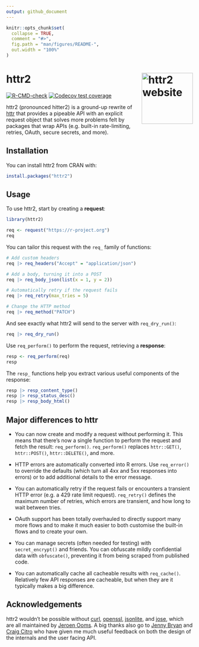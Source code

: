 ```yaml
---
output: github_document
---
```


<!-- README.md is generated from README.Rmd. Please edit that file -->

```r
knitr::opts_chunk$set(
  collapse = TRUE,
  comment = "#>",
  fig.path = "man/figures/README-",
  out.width = "100%"
)
```

# httr2 <a href="https://httr2.r-lib.org"><img src="man/figures/logo.png" align="right" height="138" alt="httr2 website" /></a>

<!-- badges: start -->

[![R-CMD-check](https://github.com/r-lib/httr2/actions/workflows/R-CMD-check.yaml/badge.svg)](https://github.com/r-lib/httr2/actions/workflows/R-CMD-check.yaml)
[![Codecov test coverage](https://codecov.io/gh/r-lib/httr2/branch/main/graph/badge.svg)](https://app.codecov.io/gh/r-lib/httr2?branch=main)
<!-- badges: end -->

httr2 (pronounced hitter2) is a ground-up rewrite of [httr](https://httr.r-lib.org) that provides a pipeable API with an explicit request object that solves more problems felt by packages that wrap APIs (e.g. built-in rate-limiting, retries, OAuth, secure secrets, and more).

## Installation

You can install httr2 from CRAN with:

``` r
install.packages("httr2")
```

## Usage

To use httr2, start by creating a **request**:

```r
library(httr2)

req <- request("https://r-project.org")
req
```

You can tailor this request with the `req_` family of functions:

```r
# Add custom headers
req |> req_headers("Accept" = "application/json")

# Add a body, turning it into a POST
req |> req_body_json(list(x = 1, y = 2))

# Automatically retry if the request fails
req |> req_retry(max_tries = 5)

# Change the HTTP method
req |> req_method("PATCH")
```

And see exactly what httr2 will send to the server with `req_dry_run()`:

```r
req |> req_dry_run()
```

Use `req_perform()` to perform the request, retrieving a **response**:

```r
resp <- req_perform(req)
resp
```

The `resp_` functions help you extract various useful components of the response:

```r
resp |> resp_content_type()
resp |> resp_status_desc()
resp |> resp_body_html()
```

## Major differences to httr

-   You can now create and modify a request without performing it.
    This means that there's now a single function to perform the request and fetch the result: `req_perform()`.
    `req_perform()` replaces `httr::GET()`, `httr::POST()`, `httr::DELETE()`, and more.

-   HTTP errors are automatically converted into R errors.
    Use `req_error()` to override the defaults (which turn all 4xx and 5xx responses into errors) or to add additional details to the error message.

-   You can automatically retry if the request fails or encounters a transient HTTP error (e.g. a 429 rate limit request).
    `req_retry()` defines the maximum number of retries, which errors are transient, and how long to wait between tries.

-   OAuth support has been totally overhauled to directly support many more flows and to make it much easier to both customise the built-in flows and to create your own.

-   You can manage secrets (often needed for testing) with `secret_encrypt()` and friends.
    You can obfuscate mildly confidential data with `obfuscate()`, preventing it from being scraped from published code.

-   You can automatically cache all cacheable results with `req_cache()`.
    Relatively few API responses are cacheable, but when they are it typically makes a big difference.

## Acknowledgements

httr2 wouldn't be possible without [curl](https://jeroen.cran.dev/curl/), [openssl](https://github.com/jeroen/openssl/), [jsonlite](https://jeroen.cran.dev/jsonlite/), and [jose](https://github.com/r-lib/jose/), which are all maintained by [Jeroen Ooms](https://github.com/jeroen).
A big thanks also go to [Jenny Bryan](https://jennybryan.org) and [Craig Citro](https://www.craigcitro.org) who have given me much useful feedback on both the design of the internals and the user facing API.
